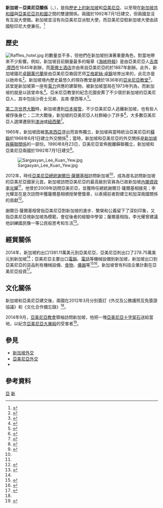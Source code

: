 {{Infobox bilateral relations|新加坡－亞美尼亞|新加坡|亞美尼亞|filetype=png|envoytitle1=沒有派駐大使|mission1=沒有設使館|envoytitle2=亚美尼亚駐印尼大使|envoy2=|mission2=[[亞美尼亞駐印尼大使館|亞美尼亞駐印尼大使館]]兼駐}}
'''新加坡－亞美尼亞關係'''（{{lang-hy|Հայ-սինգապուրյան հարաբերություններ}}、{{lang-en|Armenia–Singapore relations}}），是指[[新加坡歷史|歷史上的新加坡]]和[[亞美尼亞歷史|亞美尼亞]]、以至現在[[新加坡共和國|新加坡共和國]]與[[亞美尼亞共和國|亞美尼亞共和國]]之間的雙邊關係。兩國於1992年7月1日建交，但兩國並沒有互設大使館。新加坡並沒有向亞美尼亞派駐大使，而亞美尼亞駐新加坡大使由該國駐印尼大使兼任。<ref name="ArmenianEmbassies3">{{cite web|title=Embassies|url=https://www.mfa.am/en/embassies|accessdate=31 October 2021|publisher=Ministry of Foreign Affairs of Armenia|archive-date=2021-12-01|archive-url=https://web.archive.org/web/20211201095855/https://www.mfa.am/en/embassies|dead-url=no}}</ref>

== 歷史 ==
[[File:Raffles_hotel.jpg|left]]
{{link-en|新加坡亞美尼亞人|Armenians in Singapore}}的數量並不多，但他們在新加坡扮演著重要角色，對當地帶來不少影響。例如，新加坡目前銷量最多的報章《[[海峽時報|海峽時報]]》是由亞美尼亞人[[吉席·摩西|吉席·摩西]]在1845年創辦，而[[萊佛士酒店|萊佛士酒店]]亦由來自亞美尼亞的{{link-en|沙奇士兄弟|Sarkies Brothers}}於1887年創辦。此外，新加坡國花[[卓錦萬代蘭|卓錦萬代蘭]]是由亞美尼亞裔园艺师[[艾格妮絲·卓錦|艾格妮絲·卓錦]]培育出來的，此花亦是以她命名<ref>{{cite book|author1=Stephen Black|title=Contact With Shadow|year=2013|isbn=9789810716653}}</ref>。新加坡境內歷史最悠久的現存教堂是建於1836年的[[亞米尼亞教堂_(新加坡)|亞米尼亞教堂]]<ref>{{cite news|author1=Ric Gazarian|title=The Armenians of Singapore|url=http://armenianweekly.com/2014/12/18/armenians-singapore/|accessdate=2015-04-22|agency=Armenian Weekly|date=2014-12-18|archiveurl=https://web.archive.org/web/20150403172828/http://armenianweekly.com/2014/12/18/armenians-singapore/|archivedate=2015-04-03|deadurl=no}}</ref>，該堂是新加坡第一座有[[電力|電力]]供應的建築物，被新加坡當局在1973年列為{{link-en|新加坡國家古蹟列表|National monuments of Singapore|國家古蹟}}，而新加坡的{{link-en|亚米尼亚街 (新加坡)|Armenian Street, Singapore|亚米尼亚街}}就是以該堂命名<ref>{{cite book|author1=Victor R Savage|author2=Brenda Yeoh|title=Singapore Street Names: A Study of Toponymics|publisher=Marshall Cavendish International Asia Pte Ltd|isbn=9789814484749|year=2013}}</ref>{{Rp|23}}。亞米尼亞教堂的紀念花園安葬了不少居於新加坡的亞美尼亞人，其中包括沙奇士兄弟、吉席·摩西等人<ref name="THE ARMENIANS IN SINGAPORE">{{cite web|url=http://www.ghettosingapore.com/the-armenians-in-singapore/|title=THE ARMENIANS IN SINGAPORE|date=2014-04-07|publisher=Ghetto Singapore|accessdate=2015-04-27|archive-date=2020-06-10|archive-url=https://web.archive.org/web/20200610050643/https://www.ghettosingapore.com/the-armenians-in-singapore/|dead-url=no}}</ref>。

[[第二次世界大戰|第二次世界大戰]]時，新加坡遭到[[日本|日本]][[新加坡日佔時期|接管]]，不少亞美尼亞人逃離新加坡，也有些人被俘後身亡；二次大戰後，新加坡的亞美尼亞人社群縮小了許多<ref>{{cite web|author1=The Hayk Team|title=Historical Communities: Armenians in Singapore|url=http://www.hayk.net/articles/general/armenians-in-singapore/|website=Hayk the Ubiquitous Armenian|accessdate=2015-04-25|archiveurl=https://web.archive.org/web/20150425010105/http://www.hayk.net/articles/general/armenians-in-singapore/|archivedate=2015-04-25|date=2009-02-20|deadurl=no}}</ref>，大多數亞美尼亞人選擇遷居到[[澳洲|澳洲]]或[[紐西蘭|紐西蘭]]<ref>{{cite interview
 |subject      = Armen Budaghyan
 |interviewer  = Lusine Abrahamyan
 |title        = Armen Budaghyan: “Armenians have managed to leave a trace in Singapore…”
 |url          = http://en.hayernaysor.am/արմեն-բուդաղյան-հայերին-հաջողվել-է-մ/
 |date         = 2014-04-14
 |accessdate   = 2015-04-25
 |archive-url  = https://web.archive.org/web/20140904133806/http://en.hayernaysor.am/%D5%A1%D6%80%D5%B4%D5%A5%D5%B6-%D5%A2%D5%B8%D6%82%D5%A4%D5%A1%D5%B2%D5%B5%D5%A1%D5%B6-%D5%B0%D5%A1%D5%B5%D5%A5%D6%80%D5%AB%D5%B6-%D5%B0%D5%A1%D5%BB%D5%B8%D5%B2%D5%BE%D5%A5%D5%AC-%D5%A7-%D5%B4/
 |archive-date = 2014-09-04
 |dead-url     = yes
 }}</ref>。

1965年，新加坡因被[[馬來西亞|馬來西亞]]逐出而宣佈獨立，新加坡與當時統治亞美尼亞的[[蘇聯|蘇聯]]於1968年6月1日建立外交關係<ref>{{citation|last=Hong|first=Mark|chapter=Russia-Singapore Relations: Thirty-seven Years of Cooperation and Dialogue|pages=65–84|editor-first=Gennadiĭ Illarionovich|editor-last=Chufrin|editor2-first=Mark|editor2-last=Hong|editor3-first=Kah Beng|editor3-last=Teo|year=2006|isbn=978-981-230-359-2|title=ASEAN-Russia relations|publisher=Institute of Southeast Asian Studies}}</ref>；當時，新加坡和亞美尼亞的外交關係是[[新加坡－俄羅斯關係|新加坡與蘇聯關係]]的一部份。1990年8月23日，亞美尼亞宣佈脫離蘇聯獨立，新加坡和亞美尼亞兩國於1992年7月1日建交<ref name="Singapore">{{cite web|url=http://www.mfa.am/en/country-by-country/sg/|author=Ministry of Foregin Affairs of the Republic of Armenia|title=Singapore|work=Ministry of Foregin Affairs of the Republic of Armenia|publisher=Ministry of Foregin Affairs of the Republic of Armenia|accessdate=2015-04-25|archive-url=https://web.archive.org/web/20150417172441/http://mfa.am/en/country-by-country/sg/|archive-date=2015-04-17|dead-url=yes}}</ref>。

[[File:Sargasyan_Lee_Kuan_Yew.jpg|thumb]]

2012年，時任[[亞美尼亞總統|亞美尼亞總統]][[謝爾日·薩爾基相|謝爾日·薩爾基相]]訪問新加坡<ref name="Singapore" />，成為首名訪問新加坡的亞美尼亞國家元首。新加坡訪問亞美尼亞的最高級別官員為已故新加坡[[內閣資政|內閣資政]][[李光耀|李光耀]]<ref name="Singapore" />，他曾於2009年訪問亞美尼亞，並獲時任總統謝爾日·薩爾基相接見；李光耀並在是次訪問中獲薩爾基相頒授榮譽獎章，以表揚前者對建立和加深兩國關係的貢獻<ref>{{cite web|url=http://www.president.am/en/press-release/item/2009/09/18/news-704/|title=BY THE INVITATION OF PRESIDENT SERZH SARGSYAN, LEE KUAN YEW, MINISTER MENTOR OF SINGAPORE, HAS ARRIVED TO ARMENIA ON OFFICIAL VISIT|work=President of the Republic of Armenia|author=President of the Republic of Armenia|date=2009-09-18|accessdate=2015-04-25|archive-date=2021-03-09|archive-url=https://web.archive.org/web/20210309040745/https://www.president.am/en/press-release/item/2009/09/18/news-704/|dead-url=no}}</ref>。

謝爾日·薩爾基相曾指亞美尼亞對新加坡的進步、繁榮和公義留下了深刻印象，又指亞美尼亞視新加坡為模範，會從後者的經驗中學習；薩爾基相指，李光耀曾建議他訓練國民像一等公民般思考和生活<ref>{{cite news|title=Սերժ Սարգսյանի ելույթը Սինգապուրում|url=http://www.aravot.am/2012/03/28/293422/|accessdate=2015-04-28|agency=Aravot|date=2012-03-28|archiveurl=https://web.archive.org/web/20140801204152/http://www.aravot.am/2012/03/28/293422/|archivedate=2014-08-01|deadurl=no}}</ref>。

== 經貿關係 ==
2014年，新加坡約出口1381.11萬美元到亞美尼亞，亞美尼亞則出口了278.75萬美元到新加坡<ref name="Singapore" />；亞美尼亞主要出口[[電腦|電腦]]、[[電話|電話]]等機械設備到新加坡，新加坡出口到亞美尼亞的貨品則有機械設備、[[食物|食物]]、[[儀器|儀器]]等<ref>{{cite web|author1=Alexander Simoes|title=Products that Singapore exports to Armenia (2012)|url=https://atlas.media.mit.edu/en/explore/tree_map/hs/export/sgp/arm/show/2012/|website=Observatory of Economic Complexity|accessdate=2015-04-27}}</ref><ref>{{cite web|author1=Alexander Simoes|title=Products that Armenia exports to Singapore (2012)|url=https://atlas.media.mit.edu/en/explore/tree_map/hs/export/arm/sgp/show/2012/|website=Observatory of Economic Complexity|accessdate=2015-04-27}}</ref>。新加坡曾有科技企業計劃在亞美尼亞投資<ref>{{cite news|title=Singapore Technologies Kinetics to invest in Armenia|url=http://www.tert.am/en/news/2011/10/10/armtech4/365186|accessdate=2015-04-27|agency=Tert.am|date=2011-10-10|archiveurl=https://web.archive.org/web/20150427060520/http://www.tert.am/en/news/2011/10/10/armtech4/365186|archivedate=2015-04-27|deadurl=no}}</ref>。

== 文化關係 ==
新加坡和亞美尼亞建交後，兩國在2012年3月分別簽訂《外交及公務護照互免簽證協議》和《文化合作備忘錄》<ref name="Singapore" />。

2014年9月，[[亞美尼亞教會|亞美尼亞教會]]領袖{{link-en|卡雷金二世|Karekin II}}訪問新加坡，他把一塊[[亞美尼亞十字架石|亞美尼亞十字架石]]送給當地，以紀念[[亞美尼亞大屠殺|亞美尼亞大屠殺]]的受害者<ref>{{cite news|title=Cross-stone dedicated to Armenian Genocide victims blessed in Singapore|url=http://armenpress.am/eng/news/778276/cross-stone-dedicated-to-armenian-genocide-victims-blessed-in-singapore.html|accessdate=2015-04-27|agency=Armenpress|date=2014-09-30|archiveurl=https://web.archive.org/web/20141110140027/http://armenpress.am/eng/news/778276/cross-stone-dedicated-to-armenian-genocide-victims-blessed-in-singapore.html|archivedate=2014-11-10|deadurl=no}}</ref>。

== 參見 ==
{{portal box|國際關係|新加坡|亞美尼亞}}
*[[新加坡外交|新加坡外交]]
*[[亞美尼亞外交|亞美尼亞外交]]
*{{link-en|新加坡亞美尼亞人|Armenians in Singapore}}

== 參考資料 ==
{{reflist|2}}

{{新加坡外交}}
{{亞美尼亞外交}}
[[Category:新加坡雙邊關係|亞]]
[[Category:亞美尼亞雙邊關係|新]]